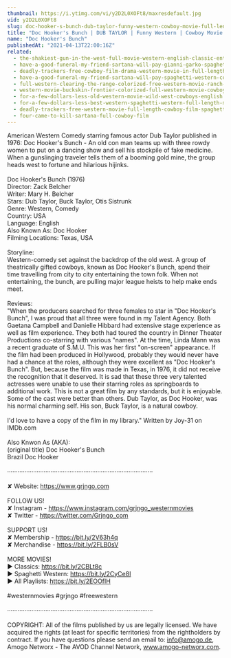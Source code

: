 ```yaml
---
thumbnail: https://i.ytimg.com/vi/y2D2L0XOFt8/maxresdefault.jpg
vid: y2D2L0XOFt8
slug: doc-hooker-s-bunch-dub-taylor-funny-western-cowboy-movie-full-length-english
title: "Doc Hooker's Bunch | DUB TAYLOR | Funny Western | Cowboy Movie | Full Length | English"
name: "Doc Hooker's Bunch"
publishedAt: "2021-04-13T22:00:16Z"
related:
  - the-shakiest-gun-in-the-west-full-movie-western-english-classic-entire-film-full-free-movies
  - have-a-good-funeral-my-friend-sartana-will-pay-gianni-garko-spaghetti-western
  - deadly-trackers-free-cowboy-film-drama-western-movie-in-full-length
  - have-a-good-funeral-my-friend-sartana-will-pay-spaghetti-western-cowboy-movie
  - full-western-clearing-the-range-colorized-free-western-movie-ranch-film-cowboys
  - western-movie-buckskin-frontier-colorized-full-western-movie-cowboys-ranch-film
  - for-a-few-dollars-less-old-western-movie-wild-west-cowboys-english
  - for-a-few-dollars-less-best-western-spaghetti-western-full-length-movie-wild-west
  - deadly-trackers-free-western-movie-full-length-cowboy-film-spaghetti-western-free-movie
  - four-came-to-kill-sartana-full-cowboy-film
---
```


American Western Comedy starring famous actor Dub Taylor published in 1976: Doc Hooker's Bunch - An old con man teams up with three rowdy women to put on a dancing show and sell his stockpile of fake medicine. When a gunslinging traveler tells them of a booming gold mine, the group heads west to fortune and hilarious hijinks.<br />
<br />
Doc Hooker's Bunch (1976)<br />
Director: Zack Belcher<br />
Writer: Mary H. Belcher<br />
Stars: Dub Taylor, Buck Taylor, Otis Sistrunk<br />
Genre: Western, Comedy<br />
Country: USA<br />
Language: English<br />
Also Known As: Doc Hooker <br />
Filming Locations: Texas, USA<br />
<br />
Storyline:<br />
Western-comedy set against the backdrop of the old west. A group of theatrically gifted cowboys, known as Doc Hooker's Bunch, spend their time travelling from city to city entertaining the town folk. When not entertaining, the bunch, are pulling major league heists to help make ends meet.<br />
<br />
Reviews:<br />
"When the producers searched for three females to star in "Doc Hooker's Bunch", I was proud that all three were found in my Talent Agency. Both Gaetana Campbell and Danielle Hibbard had extensive stage experience as well as film experience. They both had toured the country in Dinner Theater Productions co-starring with various "names". At the time, Linda Mann was a recent graduate of S.M.U. This was her first "on-screen" appearance. If the film had been produced in Hollywood, probably they would never have had a chance at the roles, although they were excellent as "Doc Hooker's Bunch". But, because the film was made in Texas, in 1976, it did not receive the recognition that it deserved. It is sad that these three very talented actresses were unable to use their starring roles as springboards to additional work. This is not a great film by any standards, but it is enjoyable. Some of the cast were better than others. Dub Taylor, as Doc Hooker, was his normal charming self. His son, Buck Taylor, is a natural cowboy.<br />
<br />
I'd love to have a copy of the film in my library." Written by Joy-31 on IMDb.com <br />
<br />
Also Knwon As (AKA):<br />
(original title) Doc Hooker's Bunch<br />
Brazil Doc Hooker<br />
<br />
····················································································<br />
<br />
✘ Website: https://www.grjngo.com<br />
<br />
FOLLOW US!<br />
✘ Instagram - https://www.instagram.com/grjngo_westernmovies<br />
✘ Twitter - https://twitter.com/Grjngo_com<br />
<br />
SUPPORT US!<br />
✘ Membership - https://bit.ly/2V63h4q<br />
✘ Merchandise - https://bit.ly/2FLB0sV<br />
<br />
MORE MOVIES! <br />
► Classics: https://bit.ly/2CBLt8c <br />
► Spaghetti Western: https://bit.ly/2CyCe8I <br />
► All Playlists: https://bit.ly/2EOOfIH <br />
<br />
#westernmovies #grjngo #freewestern<br />
<br />
····················································································<br />
<br />
COPYRIGHT: All of the films published by us are legally licensed. We have acquired the rights (at least for specific territories) from the rightholders by contract. If you have questions please send an email to: info@amogo.de, Amogo Networx - The AVOD Channel Network, www.amogo-networx.com.